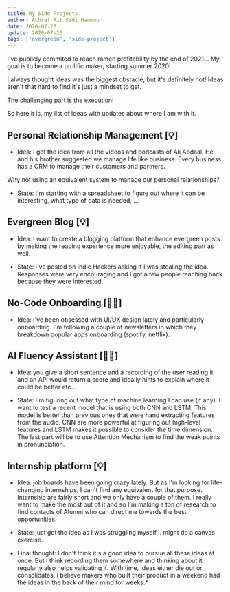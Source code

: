 ```yaml
---
title: My Side Projects
author: Achraf Ait Sidi Hammou
date: 2020-07-26
update: 2020-07-26
tags: ['evergreen', 'side-project']
---
```


I've publicly commited to reach ramen profitability by the end of 2021...
My goal is to become a prolific maker, starting summer 2020!

I always thought ideas was the biggest obstacle, but it's definitely not!
Ideas aren't that hard to find it's just a mindset to get.

The challenging part is the execution!

So here it is, my list of ideas with updates about where I am with it.

## Personal Relationship Management [💡]

- Idea: I got the idea from all the videos and podcasts of Ali Abdaal.
  He and his brother suggested we manage life like business.
  Every business has a CRM to manage their customers and partners.

Why not using an equivalent system to manage our personal relationships?

- State: I'm starting with a spreadsheet to figure out where it can be interesting,
  what type of data is needed, ...

## Evergreen Blog [💡]

- Idea: I want to create a blogging platform that enhance evergreen posts by making the reading experience more enjoyable, the editing part as well.

- State: I've posted on Indie Hackers asking if I was stealing the idea.
  Responses were very encouraging and I got a few people reaching back because they were interested.

## No-Code Onboarding [🕵‍♂️]

- Idea: I've been obsessed with UI/UX design lately and particularly onboarding. I'm following a couple of newsletters
  in which they breakdown popular apps onboarding (spotify, netflix).

## AI Fluency Assistant [🕵‍♂️]

- Idea: you give a short sentence and a recording of the user reading it and an API would return a score and ideally hints to explain where it could be better etc...

- State: I'm figuring out what type of machine learning I can use (if any). I want to test a recent model that is using both CNN and LSTM.
  This model is better than previous ones that were hand extracting features from the audio. CNN are more powerful at figuring out high-level features and LSTM makes it possible
  to consider the time dimension. The last part will be to use Attention Mechanism to find the weak points in pronunciation.

## Internship platform [💡]

- Idea: job boards have been going crazy lately. But as I'm looking for life-changing internships, I can't find any equivalent for that purpose.
  Internship are fairly short and we only have a couple of them. I really want to make the most out of it and so I'm making a ton of research to find
  contacts of Alumni who can direct me towards the best opportunities.

- State: just got the idea as I was struggling myself... might do a canvas exercise.

* Final thought: I don't think it's a good idea to pursue all these ideas at once. But I think recording them somewhere and thinking about it regularly
  also helps validating it. With time, ideas either die out or consolidates. I believe makers who built their product in a weekend had the ideas in the back of their mind for weeks.\*
